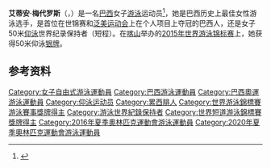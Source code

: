 {{noteTA|G1=Aquatics}}
{{Infobox swimmer
| name= 艾蒂安·梅代罗斯<br />''Etiene Medeiros''
| image= Etiene Medeiros.jpg
| imagesize= 250px
| caption = 2014年多哈世锦赛上
| fullname = Etiene Pires de Medeiros
| nicknames = 
| nationality = {{BRA}}
| strokes = [[仰泳|仰泳]]、[[自由泳|自由泳]]
| birth_date = {{birth date and age|df=yes|1991|5|24}}
| birth_place = [[巴西|巴西]][[伯南布哥|伯南布哥]][[累西腓|累西腓]]
| height = {{height|m=1.68}}
| weight = {{convert|80|kg|lb|abbr=on}} 
| medaltemplates=
{{MedalSport|女子[[游泳|游泳]]}}
{{MedalCountry|{{BRA}}}}
{{MedalCompetition|[[世界游泳錦標賽|世界长池游泳锦标赛]]}}
{{MedalGold | [[2017年世界游泳錦標賽|2017 布達佩斯]] | [[2017年世界游泳錦標賽游泳比賽|50米仰泳]]}}
{{MedalSilver | [[2015年世界游泳錦標賽|2015 喀山]] | [[2015年世界游泳錦標賽游泳比賽|50米仰泳]]}}
{{MedalSilver | [[2019年世界游泳錦標賽|2019 光州]] | [[2019年世界游泳錦標賽游泳比賽|50米仰泳]]}}
{{MedalCompetition|[[世界短道游泳錦標賽|世界短池游泳锦标赛]]}}
{{MedalGold|[[2014年世界短道游泳錦標賽|2014 多哈]]|50米仰泳}}
{{MedalGold|2014 多哈|4×50米男女混合混合泳接力}}
{{MedalGold|[[2016年世界短道游泳錦標賽|2016 溫莎]]|50米仰泳}}
{{MedalSilver|2016 溫莎|4×50米男女混合混合泳接力}}
{{MedalBronze|2014 多哈|4×50米男女混合自由泳接力}}
{{MedalBronze|[[2018年世界短道游泳錦標賽|2018 杭州]]|50米自由泳}}
{{MedalCompetition|[[泛美運動會|泛美運動會]]}}
{{MedalGold|[[2015年泛美運動會|2015 多倫多]]|[[2015年泛美運動會游泳比賽|100米仰泳]]}}
{{MedalSilver|2015 多倫多|50米自由泳}}
{{MedalBronze|2015 多倫多|4×100米自由泳接力}}
{{MedalBronze|2015 多倫多|4×100米混合泳接力}}
{{MedalCompetition|[[南美運動會|南美運動會]]}}
{{MedalGold|[[2014年南美運動會|2014 聖地亞哥]]|4×100米混合泳接力}}
{{MedalSilver|2014 聖地亞哥|100米仰泳}}
{{MedalBronze|2014 聖地亞哥|100米蝶泳}}
{{MedalCompetition|[[世界青年游泳錦標賽|世界青年游泳錦標賽]]}}
{{MedalSilver|[[2008年世界青年游泳錦標賽|2008 蒙特雷]] |50米仰泳}}
}}
'''艾蒂安·梅代罗斯'''（{{lang-pt|Etiene Pires de Medeiros}}，{{bd|1991年|5月24日||}}）是一名[[巴西|巴西]]女子[[游泳|游泳]]运动员<ref>{{cite web|title = UOL profile|work = UOL|year = 2011|url = http://pan.uol.com.br/2011/atletas-brasileiros/etiene-medeiros/index.htm|accessdate = April 17, 2013|language = pt|archive-date = 2013-04-24|archive-url = https://archive.today/20130424084129/http://pan.uol.com.br/2011/atletas-brasileiros/etiene-medeiros/index.htm|dead-url = yes}}</ref>，她是巴西历史上最佳女性游泳选手，是首位在世锦赛和[[泛美运动会|泛美运动会]]上在个人项目上夺冠的巴西人，还是女子50米[[仰泳|仰泳]]世界纪录保持者（短程）。在[[喀山|喀山]]举办的[[2015年世界游泳锦标赛|2015年世界游泳锦标赛]]上，她获得50米仰泳[[银牌|银牌]]。

==参考资料==
{{reflist}}

{{s-start}}
{{s-ach|rec}}
{{succession box|before=[[Sanja_Jovanović|Sanja Jovanović]]|title=女子50米仰泳世界纪录保持者 (短程)|years=2014年12月7日 – 现在|after=''Incumbent''}}
{{s-end}}

{{DEFAULTSORT:Medeiros, Etiene}}
[[Category:女子自由式游泳運動員|Category:女子自由式游泳運動員]]
[[Category:巴西游泳運動員|Category:巴西游泳運動員]]
[[Category:巴西奧運游泳運動員|Category:巴西奧運游泳運動員]]
[[Category:仰泳运动员|Category:仰泳运动员]]
[[Category:累西腓人|Category:累西腓人]]
[[Category:世界游泳錦標賽游泳賽事獎牌得主|Category:世界游泳錦標賽游泳賽事獎牌得主]]
[[Category:游泳世界紀錄保持者|Category:游泳世界紀錄保持者]]
[[Category:世界短道游泳錦標賽獎牌得主|Category:世界短道游泳錦標賽獎牌得主]]
[[Category:2016年夏季奧林匹克運動會游泳運動員|Category:2016年夏季奧林匹克運動會游泳運動員]]
[[Category:2020年夏季奧林匹克運動會游泳運動員|Category:2020年夏季奧林匹克運動會游泳運動員]]